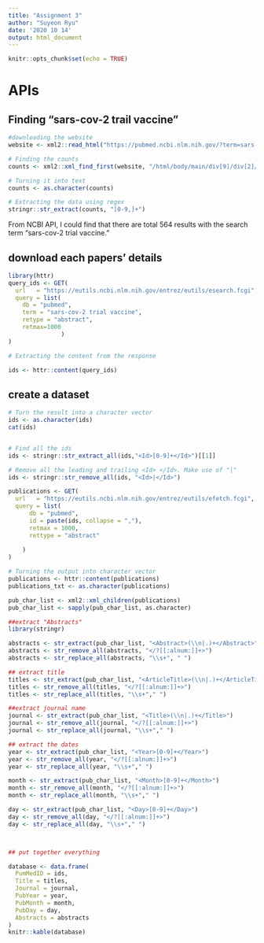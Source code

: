```yaml
---
title: "Assignment 3"
author: "Suyeon Ryu"
date: '2020 10 14'
output: html_document
---
```


```r
knitr::opts_chunk$set(echo = TRUE)
```


# APIs

## Finding "sars-cov-2 trail vaccine"

```r
#downloading the website
website <- xml2::read_html("https://pubmed.ncbi.nlm.nih.gov/?term=sars-cov-2%20trial%20vaccine.")

# Finding the counts
counts <- xml2::xml_find_first(website, "/html/body/main/div[9]/div[2]/div[2]/div[1]/span")

# Turning it into text
counts <- as.character(counts)

# Extracting the data using regex
stringr::str_extract(counts, "[0-9,]+")

```
From NCBI API, I could find that there are total 564 results with the search term "sars-cov-2 trial vaccine."

## download each papers' details
```r

library(httr)
query_ids <- GET(
  url   = "https://eutils.ncbi.nlm.nih.gov/entrez/eutils/esearch.fcgi",
  query = list(
    db = "pubmed",
    term = "sars-cov-2 trial vaccine",
    retype = "abstract",
    retmax=1000
               )
)


```

```r
# Extracting the content from the response 

ids <- httr::content(query_ids)

```


## create a dataset 
```r
# Turn the result into a character vector
ids <- as.character(ids)
cat(ids)


# Find all the ids 
ids <- stringr::str_extract_all(ids,"<Id>[0-9]+</Id>")[[1]]

# Remove all the leading and trailing <Id> </Id>. Make use of "|"
ids <- stringr::str_remove_all(ids, "<Id>|</Id>")
```

```r
publications <- GET(
  url   = "https://eutils.ncbi.nlm.nih.gov/entrez/eutils/efetch.fcgi",
  query = list(
      db = "pubmed",
      id = paste(ids, collapse = ","),
      retmax = 1000,
      rettype = "abstract"
    
    )
)

# Turning the output into character vector
publications <- httr::content(publications)
publications_txt <- as.character(publications)

```



```r
pub_char_list <- xml2::xml_children(publications)
pub_char_list <- sapply(pub_char_list, as.character)

```

```r
##extract "Abstracts"
library(stringr)

abstracts <- str_extract(pub_char_list, "<Abstract>(\\n|.)+</Abstract>")
abstracts <- str_remove_all(abstracts, "</?[[:alnum:]]+>")
abstracts <- str_replace_all(abstracts, "\\s+", " ")

## extract title
titles <- str_extract(pub_char_list, "<ArticleTitle>(\\n|.)+</ArticleTitle>")
titles <- str_remove_all(titles, "</?[[:alnum:]]+>")
titles <- str_replace_all(titles, "\\s+"," ")

##extract journal name
journal <- str_extract(pub_char_list, "<Title>(\\n|.)+</Title>")
journal <- str_remove_all(journal, "</?[[:alnum:]]+>")
journal <- str_replace_all(journal, "\\s+"," ") 

## extract the dates
year <- str_extract(pub_char_list, "<Year>[0-9]+</Year>")
year <- str_remove_all(year, "</?[[:alnum:]]+>")
year <- str_replace_all(year, "\\s+"," ") 

month <- str_extract(pub_char_list, "<Month>[0-9]+</Month>")
month <- str_remove_all(month, "</?[[:alnum:]]+>")
month <- str_replace_all(month, "\\s+"," ") 

day <- str_extract(pub_char_list, "<Day>[0-9]+</Day>")
day <- str_remove_all(day, "</?[[:alnum:]]+>")
day <- str_replace_all(day, "\\s+"," ")




```

```r
## put together everything

database <- data.frame(
  PumMedID = ids,
  Title = titles,
  Journal = journal,
  PubYear = year,
  PubMonth = month,
  PubDay = day,
  Abstracts = abstracts
)
knitr::kable(database) 

```

